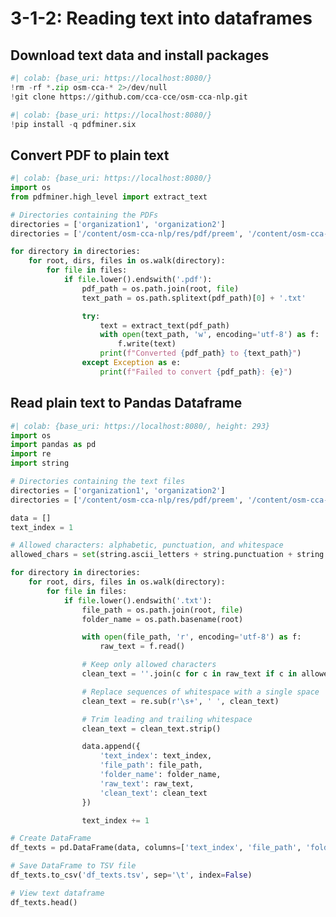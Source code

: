 # 3-1-2: Reading text into dataframes
## Download text data and install packages

```python
#| colab: {base_uri: https://localhost:8080/}
!rm -rf *.zip osm-cca-* 2>/dev/null
!git clone https://github.com/cca-cce/osm-cca-nlp.git
```

```python
#| colab: {base_uri: https://localhost:8080/}
!pip install -q pdfminer.six
```

## Convert PDF to plain text

```python
#| colab: {base_uri: https://localhost:8080/}
import os
from pdfminer.high_level import extract_text

# Directories containing the PDFs
directories = ['organization1', 'organization2']
directories = ['/content/osm-cca-nlp/res/pdf/preem', '/content/osm-cca-nlp/res/pdf/vattenfall']

for directory in directories:
    for root, dirs, files in os.walk(directory):
        for file in files:
            if file.lower().endswith('.pdf'):
                pdf_path = os.path.join(root, file)
                text_path = os.path.splitext(pdf_path)[0] + '.txt'

                try:
                    text = extract_text(pdf_path)
                    with open(text_path, 'w', encoding='utf-8') as f:
                        f.write(text)
                    print(f"Converted {pdf_path} to {text_path}")
                except Exception as e:
                    print(f"Failed to convert {pdf_path}: {e}")
```

## Read plain text to Pandas Dataframe

```python
#| colab: {base_uri: https://localhost:8080/, height: 293}
import os
import pandas as pd
import re
import string

# Directories containing the text files
directories = ['organization1', 'organization2']
directories = ['/content/osm-cca-nlp/res/pdf/preem', '/content/osm-cca-nlp/res/pdf/vattenfall']

data = []
text_index = 1

# Allowed characters: alphabetic, punctuation, and whitespace
allowed_chars = set(string.ascii_letters + string.punctuation + string.whitespace)

for directory in directories:
    for root, dirs, files in os.walk(directory):
        for file in files:
            if file.lower().endswith('.txt'):
                file_path = os.path.join(root, file)
                folder_name = os.path.basename(root)

                with open(file_path, 'r', encoding='utf-8') as f:
                    raw_text = f.read()

                # Keep only allowed characters
                clean_text = ''.join(c for c in raw_text if c in allowed_chars)

                # Replace sequences of whitespace with a single space
                clean_text = re.sub(r'\s+', ' ', clean_text)

                # Trim leading and trailing whitespace
                clean_text = clean_text.strip()

                data.append({
                    'text_index': text_index,
                    'file_path': file_path,
                    'folder_name': folder_name,
                    'raw_text': raw_text,
                    'clean_text': clean_text
                })

                text_index += 1

# Create DataFrame
df_texts = pd.DataFrame(data, columns=['text_index', 'file_path', 'folder_name', 'raw_text', 'clean_text'])

# Save DataFrame to TSV file
df_texts.to_csv('df_texts.tsv', sep='\t', index=False)

# View text dataframe
df_texts.head()
```

